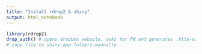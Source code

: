 ```yaml
---
title: "Install rdrop2 & shiny"
output: html_notebook
---
```




```r
library(rdrop2)
drop_auth() # opens dropbox website, asks for PW and generates .htte-oauth file
# copy file to shiny app folders manually 
```


